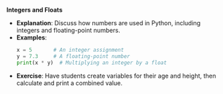 **Integers and Floats**

-   **Explanation**: Discuss how numbers are used in Python, including integers and floating-point numbers.
-   **Examples**:
    ```python
    x = 5       # An integer assignment
    y = 7.3     # A floating-point number
    print(x * y)  # Multiplying an integer by a float
    ```
-   **Exercise**: Have students create variables for their age and height, then calculate and print a combined value.
